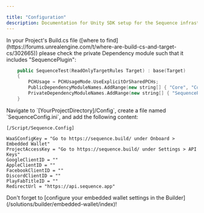 ---

title: "Configuration"
description: Documentation for Unity SDK setup for the Sequence infrastructure stack for web3 gaming.
---

<Steps>
  <Step title="Private Dependency Modules">
    In your Project's Build.cs file ([where to find](https://forums.unrealengine.com/t/where-are-build-cs-and-target-cs/302665)) please check the private Dependency module such that it includes "SequencePlugin":

```cpp
    public SequenceTest(ReadOnlyTargetRules Target) : base(Target)
    {
        PCHUsage = PCHUsageMode.UseExplicitOrSharedPCHs;
		PublicDependencyModuleNames.AddRange(new string[] { "Core", "CoreUObject", "Engine", "InputCore" });
		PrivateDependencyModuleNames.AddRange(new string[] { "SequencePlugin" });
	}
```
  </Step>
  <Step title="Create a config file">
Navigate to `[YourProjectDirectory]/Config`, create a file named `SequenceConfig.ini`, and add the following content:

```
[/Script/Sequence.Config]

WaaSConfigKey = "Go to https://sequence.build/ under Onboard > Embedded Wallet"
ProjectAccessKey = "Go to https://sequence.build/ under Settings > API Keys"
GoogleClientID = "" 
AppleClientID = "" 
FacebookClientID = "" 
DiscordClientID = ""
PlayFabTitleID = ""
RedirectUrl = "https://api.sequence.app"
```

  </Step>
</Steps>

<Warning>
Don't forget to [configure your embedded wallet settings in the Builder](/solutions/builder/embedded-wallet/index)!
</Warning>
